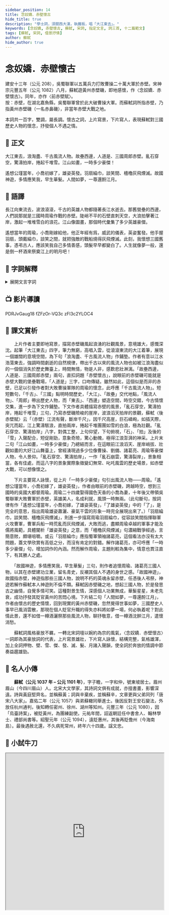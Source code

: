 ```yaml
---
sidebar_position: 14
title: 念奴嬌．赤壁懷古
hide_title: true
description: "學士詞，須關西大漢，執鐵板，唱「大江東去」。"
keywords: [念奴嬌, 赤壁懷古, 蘇軾, 宋詞, 指定文言, 詞三首, 十二篇範文]
tags: [蘇軾, 宋詞, 借景抒情]
author: 蘇軾
hide_author: true
---
```


# <span className="KeepAll" data-annotation="詞牌">念奴嬌</span>．<span className="KeepAll">赤壁懷古</span>

<Author name="蘇軾" />

<Intro>

建安十三年（公元 208），吳蜀聯軍以五萬兵力打敗曹操二十萬大軍於赤壁。宋神宗元豐五年（公元 1082）八月，蘇軾遊黃州赤壁磯，即地感懷，作〈念奴嬌．赤壁懷古〉。同年，亦作〈前赤壁賦〉。   
按：赤壁，在湖北嘉魚縣，吳蜀聯軍曾於此大破曹操大軍。而蘇軾詞所指赤壁，乃指黃州赤壁磯（一名赤鼻磯），非當年赤壁大戰之地。

本詞共一百字，雙調，屬長調。懷古之詞，上片寫景，下片寫人，表現蘇軾對三國歷史人物的懷念，抒發個人不遇之情。

</Intro>

## 📖 正文

<p className="main prose">大江東去，浪淘盡、千古風流人物。<Annotate title="舊的營壘。一說指女王城。壘：粵 [旅]，[leoi5]。">故壘</Annotate>西邊，人道是、三國<Annotate title="即周瑜，字公瑾，三國吳國大軍的大都督。">周郎</Annotate>赤壁。亂石穿空，驚濤拍岸，捲起千堆雪。江山如畫，一時多少豪傑！</p>

<p className="main prose">遙想公瑾當年，<Annotate title="喬玄的小女，嫁於周瑜。《三國志．吳書．周瑜傳》：「時橋公兩女，皆國色也。策自納大橋，瑜納小橋。」">小喬</Annotate>初嫁了，雄姿英發。<Annotate title="羽扇，用白羽毛製成的扇；綸巾，用絲帶製成的頭巾。綸：粵 [關]，[gwaan1]。">羽扇綸巾</Annotate>，談笑間、<Annotate title="檣，船的桅杆；櫓，船槳。此處借為戰船。檣櫓：粵 [場老]，[coeng4lou5]。">檣櫓</Annotate>灰飛煙滅。<Annotate title="代指赤壁故地。">故國</Annotate>神遊，多情應笑我，早生<Annotate title="半白的頭髮。華通「花」。">華髮</Annotate>。人間如夢，一<Annotate title="通「樽」，借作酒。">尊</Annotate>還<Annotate title="以酒灑地而祭。粵 [賴]，[laai6]。">酹</Annotate>江月。</p>

## 📝 語譯

<div className="translation">

長江向東流去，波浪滾滾，千古的英雄人物都隨著長江水逝去。那舊營壘的西邊，人們說那就是三國時周瑜作戰的赤壁。陡峭不平的石壁直刺天空，大浪拍擊著江岸，激起一堆堆雪白的浪花。江山像圖畫，那個時代彙集了多少英雄豪傑。

遙想當年的周瑜，小喬剛嫁給他，他正年經有爲，威武的儀表，英姿奮發。他手握羽扇，頭戴綸巾，談笑之間，就把強敵的戰船燒得灰飛煙滅。此刻，我懷想三國舊事，憑弔古人，應該笑我自己多情善感，頭髮早早都變白了。人生就像夢一般，還是倒一杯酒來祭奠江上的明月吧！

</div>

## 💬 字詞解釋

<details>
  <summary>展開文言字詞</summary>

1. 故壘：舊的營壘。一說指女王城。壘：<Py>[旅]，[leoi5]</Py>。

2. 周郎：即周瑜，字公瑾，三國吳國大軍的大都督。

3. 小喬：喬玄的小女，嫁於周瑜。《三國志．吳書．周瑜傳》：「時橋公兩女，皆國色也。策自納大橋，瑜納小橋。」

4. 羽扇綸巾：羽扇，用白羽毛製成的扇；綸巾，用絲帶製成的頭巾。綸：<Py>[關]，[gwaan1]</Py>。

5. 檣櫓：檣，船的桅杆；櫓，船槳。此處借為戰船。檣櫓：<Py>[場老]，[coeng4lou5]</Py>。

6. 故國：代指赤壁故地。

7. 華髮：半白的頭髮。華通「花」。

8. 尊：通「樽」，借作酒。

9. 酹：以酒灑地而祭。<Py>[賴]，[laai6]</Py>。

</details>

## 📺 影片導讀

<Tabs>
  <TabItem value="經典動畫教材套" default>
    <Youtube>PDRJvGaug18</Youtube>
  </TabItem>
  <TabItem value="圖解古文">
    <Youtube>fZFzOr-VQ3c</Youtube>
  </TabItem>
  <TabItem value="文言範文分半鐘">
    <Youtube>zFl3c2YLOC4</Youtube>
  </TabItem>
</Tabs>

## 🌈 課文賞析

　　上片作者主要即地寫景，描寫赤壁磯風起浪湧的壯觀風景，意境雄大，感慨深沈。起筆「大江東去」四字，筆力無窮，高唱入雲，從滾滾東流的大江着筆，展現一個雄闊的意境空間，為下句「浪淘盡、千古風流人物」作鋪墊。作者有意以江水浩蕩東去，強調時間劇逝的自然規律，帶出千古以來的風流人物也如被江浪淘盡似的一個個消失於歷史舞臺上，時間無情，物是人非，感歎悲壯淋漓。「故壘西邊，人道是、三國周郎赤壁」兩句，直扣詞題「赤壁懷古」，說眼前的赤壁磯可能就是赤壁大戰的堡壘戰場，「人道是」三字，口吻傳疑。雖然如此，這個似是而非的赤壁，已足以引發作者對大敗曹操軍隊的周瑜的懷念，此呼應「千古風流人物」。短短數句，「千古」、「三國」點明時間歷史，「大江」、「故壘」交代地點，「風流人物」、「周郎」帶出歷史人物，而「東去」、「西邊」塑造空間，時空交錯，今古情懷交集，進一步為下文作鋪墊。下文作者具體描寫赤壁的風景，「亂石穿空，驚濤拍岸，捲起千堆雪」三句，乃寫赤壁磯險峻的崖岸，波浪滔天拍岸的景觀，蘇軾〈後赤壁賦〉云「（赤壁）江流有聲，斷岸千尺」，因千尺高崖，巨石嶙峋，如插天際，突兀而起，江上驚濤駭浪，直拍兩岸，捲起千堆團團如雪的白浪，極為壯觀。「亂石穿空、驚濤拍岸」八字，對偶工整，上句仰望，下句俯視，「石」、「拍」及後的「雪」入聲配合，短促剛勁，意象奇險，驚心動魄，極得江浪澎湃的神采。上片末二句「江山如畫，一時多少豪傑」乃總結而言，在這眼前江浪滔天、崖岸峭拔、壯觀如畫的大好江山舞臺上，曾經湧現過多少位像曹操、劉備、諸葛亮、周瑜等豪傑人物，令人景仰。「亂石穿空、驚濤拍岸」，一作「亂石崩雲，驚濤裂岸」，景象相當，各有佳處，而這八字的景象實際象徵變幻無常、叱吒風雲的歷史場景，如赤壁大戰，可以想像懷之。

　　下片主要寫人詠懷，從上片「一時多少豪傑」句引出風流人物——周瑜。「遙想公瑾當年，小喬初嫁了，雄姿英發」，作者由眼前的赤壁磯，跨越時空，想到三國時的吳國大都督周瑜。周瑜二十四歲娶得國色天香的小喬為妻，十年後又帶領吳蜀聯軍大敗曹軍於赤壁，英雄美人，名成利就，風頭一時無兩。（此句斷句，按詞律有作「遙想公瑾當年，小喬初嫁，了雄姿英發」，「了雄姿英發」中的「了」，是完全的意思，指出周瑜雄姿蕭灑、豪氣干雲的形象一時完全展現出來了。）「羽扇綸巾，談笑間、檣櫓灰飛煙滅」，則進一步描寫周瑜羽扇綸巾，從容談笑間指揮聯軍火攻曹軍，曹軍兵船一時荒亂而灰飛煙滅，大敗而逃，盡顯周瑜卓越的軍事才能及儒將風範，具體闡析「雄姿英發」之意，而「檣櫓灰飛煙滅」句濃縮戰爭經過，言簡意賅，頗堪咀嚼。或云「羽扇綸巾」應指蜀軍領袖諸葛亮，這個看法亦沒有太大問題，蓋文學欣賞有高低之分，而沒有肯定的對錯。解作諸葛亮，亦可呼應「一時多少豪傑」句，增加詞作的內涵。然而解作周瑜，主題則較為集中，情意也貫注直下，有其勝人之處。

　　「故國神遊，多情應笑我，早生華髮」三句，則作者追懷周瑜、諸葛亮三國人物，以其在赤壁建功立業，留名青史，反襯其個人不遇的身世之感。「故國神遊」，故國指赤壁，神遊指那些三國人物，說明不朽的英魂永留赤壁，任憑後人弔祭，神遊若解作蘇軾本人神遊則不倫不類。蘇軾因赤壁磯之地，想起三國人物，於是發思古之幽情，自覺多情可笑。這種對景生情，深感個人功業無成，華髮星星，未老先衰，成功抒發其貶官黃州的苦悶心境。下片結二句「人間如夢，一尊還酹江月」，作者由懷古的歷史情懷，回到現實的黃州赤壁磯，忽然覺得世事如夢，三國歷史人事早已風消雲散，那現在個人貶官升職的得失亦料將如夢一場，何必執着呢？對此情此景，還不如借一樽酒灑祭那些風流人物，聊抒敬意，借一樽酒沈醉江月，遣懷消愁。

　　蘇軾詞風格豪放不羈，一轉北宋詞壇以婉約為宗的風氣，〈念奴嬌．赤壁懷古〉一詞即為其豪放詞的代表，上片寫景雄壯，下片寫人詠懷，結構完整，氣格雄渾，加上全詞押物、壁、雪、傑、發、滅、髮、月諸入聲韻，使全詞於奔放的情調中節奏益趨雄勁。

## 🦹 名人小傳

　　**蘇軾（公元 1037 年 – 公元 1101 年）**，字子瞻，一字和仲，號東坡居士。眉州眉山（今四川眉山）人。北宋大文學家，其詩詞文俱有成就，亦擅書畫，影響深遠。詩與黃庭堅齊名，並稱蘇黃；詞與辛棄疾，並稱蘇辛，文章更與父弟同列「唐宋八大家」。嘉佑二年（公元 1057）與弟蘇轍同舉進士。後因反對王安石變法，外放任杭州通判，後知轉任密州、徐州、湖州等知州。元豐三年（公元 1080），因「烏臺詩案」，被貶黃州，為團練副使。元祐年間，詔返朝廷任中書舍人、翰林學士、禮部尚書等。紹聖元年（公元 1094），遠貶惠州，其後再貶儋州（今海南島）。最後遇赦北還，不久病死常州，終年六十四歲。諡文忠。

## 🚀 小試牛刀

<Challenges>

<ChallengeItem label="評估練習">

<Quiz href="https://docs.google.com/forms/d/11sXxe5jedQzv6duiW_a_X6Pj9noBcrPxxDVD5bd1Q8g/copy" />

<Solution>

<QuizAnswers />

</Solution>

</ChallengeItem>

<ChallengeItem label="字詞配對">

<iframe src="https://quizlet.com/686443884/match/embed?i=4dc347&x=1jj1" height="500" width="100%" style={{border:0}} />

<NoSolution />

</ChallengeItem>

</Challenges>

[🔗〈念奴嬌〉作法分析.xlsx](pathname:///notes/settext/念奴嬌作法分析.xlsx)